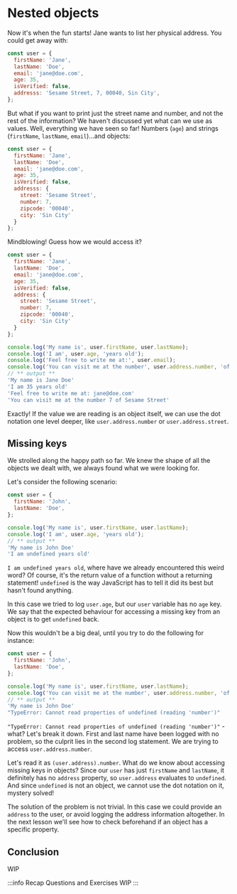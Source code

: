 # Nested objects

Now it's when the fun starts! Jane wants to list her physical address. You could get away with:

```js
const user = {
  firstName: 'Jane',
  lastName: 'Doe',
  email: 'jane@doe.com',
  age: 35,
  isVerified: false,
  addresss: 'Sesame Street, 7, 00040, Sin City',
};
```

But what if you want to print just the street name and number, and not the rest of the information? We haven't discussed yet what can we use as values. Well, everything we have seen so far! Numbers (`age`) and strings (`firstName`, `lastName`, `email`)...and objects:

```js
const user = {
  firstName: 'Jane',
  lastName: 'Doe',
  email: 'jane@doe.com',
  age: 35,
  isVerified: false,
  addresss: {
    street: 'Sesame Street',
    number: 7,
    zipcode: '00040',
    city: 'Sin City'
  }
};
```

Mindblowing! Guess how we would access it?

```js static
const user = {
  firstName: 'Jane',
  lastName: 'Doe',
  email: 'jane@doe.com',
  age: 35,
  isVerified: false,
  address: {
    street: 'Sesame Street',
    number: 7,
    zipcode: '00040',
    city: 'Sin City'
  }  
};

console.log('My name is', user.firstName, user.lastName);
console.log('I am', user.age, 'years old');
console.log('Feel free to write me at:', user.email);
console.log('You can visit me at the number', user.address.number, 'of', user.address.street);
// ** output **
'My name is Jane Doe'
'I am 35 years old'
'Feel free to write me at: jane@doe.com'
'You can visit me at the number 7 of Sesame Street'
```

Exactly! If the value we are reading is an object itself, we can use the dot notation one level deeper, like `user.address.number` or `user.address.street`.

## Missing keys

We strolled along the happy path so far. We knew the shape of all the objects we dealt with, we always found what we were looking for.

Let's consider the following scenario:

```js static
const user = {
  firstName: 'John',
  lastName: 'Doe',
};

console.log('My name is', user.firstName, user.lastName);
console.log('I am', user.age, 'years old');
// ** output **
'My name is John Doe'
'I am undefined years old'
```

`I am undefined years old`, where have we already encountered this weird word? Of course, it's the return value of a function without a returning statement! `undefined` is the way JavaScript has to tell it did its best but hasn't found anything.

In this case we tried to log `user.age`, but our `user` variable has no `age` key.  
We say that the expected behaviour for accessing a missing key from an object is to get `undefined` back.

Now this wouldn't be a big deal, until you try to do the following for instance:

```js static
const user = {
  firstName: 'John',
  lastName: 'Doe',
};

console.log('My name is', user.firstName, user.lastName);
console.log('You can visit me at the number', user.address.number, 'of', user.address.street);
// ** output **
'My name is John Doe'
"TypeError: Cannot read properties of undefined (reading 'number')"
```

`"TypeError: Cannot read properties of undefined (reading 'number')"` - what? Let's break it down.
First and last name have been logged with no problem, so the culprit lies in the second log statement. We are trying to access `user.address.number`.

Let's read it as `(user.address).number`. What do we know about accessing missing keys in objects? Since our `user` has just `firstName` and `lastName`, it definitely has no `address` property, so `user.address` evaluates to `undefined`. And since `undefined` is not an object, we cannot use the dot notation on it, mystery solved!

The solution of the problem is not trivial. In this case we could provide an `address` to the user, or avoid logging the address information altogether. In the next lesson we'll see how to check beforehand if an object has a specific property.

## Conclusion

WIP

:::info Recap Questions and Exercises
WIP
:::